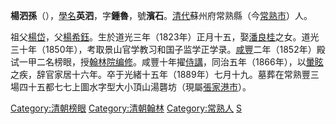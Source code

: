 '''楊泗孫'''（{{bd|1823年||1889年|catIdx=Yang楊}}），[[學名|學名]]'''英泗'''，字'''鍾魯'''，號'''濱石'''。[[清代|清代]]蘇州府常熟縣（今[[常熟市|常熟市]]）人。

祖父[[楊岱|楊岱]]，父[[楊希鈺|楊希鈺]]。生於道光三年（1823年）正月十五，娶[[潘良桂|潘良桂]]之女。道光三十年（1850年），考取景山官学教习和国子监学正学录。[[咸豐|咸豐]]二年（1852年）殿试一甲二名榜眼，授[[翰林院|翰林院]][[编修|编修]]。咸豐十年擢[[侍講|侍講]]，同治五年（1866年），以[[暈眩|暈眩]]之疾，辞官家居十六年。卒于光緒十五年（1889年）七月十九。墓葬在常熟豐三場四十五都七七上圖水字型大小頂山湯礱坊（現屬[[張家港市|張家港市]]）。

{{清朝人物小作品}}
{{咸丰二年壬子恩科殿试金榜}}
{{DEFAULTSORT:Yang楊}}
[[Category:清朝榜眼|Category:清朝榜眼]]
[[Category:清朝翰林|Category:清朝翰林]]
[[Category:常熟人|Category:常熟人]]
[[Category:楊姓|S]]